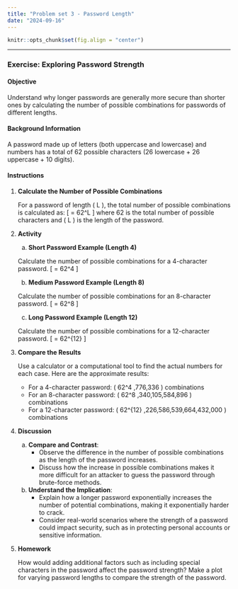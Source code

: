 ```yaml
---
title: "Problem set 3 - Password Length"
date: "2024-09-16"
---
```


```r
knitr::opts_chunk$set(fig.align = "center")
```

---

### Exercise: Exploring Password Strength

#### Objective

Understand why longer passwords are generally more secure than shorter ones by calculating the number of possible combinations for passwords of different lengths.

#### Background Information

A password made up of letters (both uppercase and lowercase) and numbers has a total of 62 possible characters (26 lowercase + 26 uppercase + 10 digits).

#### Instructions

1. **Calculate the Number of Possible Combinations**

   For a password of length \( L \), the total number of possible combinations is calculated as:
   \[
   \text{Total combinations} = 62^L
   \]
   where 62 is the total number of possible characters and \( L \) is the length of the password.

2. **Activity**

   a. **Short Password Example (Length 4)**

   Calculate the number of possible combinations for a 4-character password.
   \[
   \text{Total combinations} = 62^4
   \]

   b. **Medium Password Example (Length 8)**

   Calculate the number of possible combinations for an 8-character password.
   \[
   \text{Total combinations} = 62^8
   \]

   c. **Long Password Example (Length 12)**

   Calculate the number of possible combinations for a 12-character password.
   \[
   \text{Total combinations} = 62^{12}
   \]

3. **Compare the Results**

   Use a calculator or a computational tool to find the actual numbers for each case. Here are the approximate results:
   
   - For a 4-character password: \( 62^4 \approx 14,776,336 \) combinations
   - For an 8-character password: \( 62^8 \approx 218,340,105,584,896 \) combinations
   - For a 12-character password: \( 62^{12} \approx 3,226,586,539,664,432,000 \) combinations

4. **Discussion**

   a. **Compare and Contrast**:
      - Observe the difference in the number of possible combinations as the length of the password increases.
      - Discuss how the increase in possible combinations makes it more difficult for an attacker to guess the password through brute-force methods.

   b. **Understand the Implication**:
      - Explain how a longer password exponentially increases the number of potential combinations, making it exponentially harder to crack.
      - Consider real-world scenarios where the strength of a password could impact security, such as in protecting personal accounts or sensitive information.

5. **Homework**

   How would adding additional factors such as including special characters in the password affect the password strength? Make a plot for varying password lengths to compare the strength of the password. 
